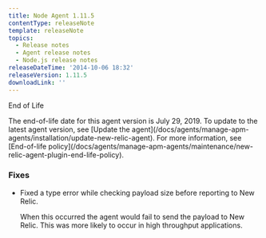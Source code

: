 ```yaml
---
title: Node Agent 1.11.5
contentType: releaseNote
template: releaseNote
topics:
  - Release notes
  - Agent release notes
  - Node.js release notes
releaseDateTime: '2014-10-06 18:32'
releaseVersion: 1.11.5
downloadLink: ''
---
```


End of Life

<Callout variant="important">
  The end-of-life date for this agent version is July 29, 2019. To update to the latest agent version, see [Update the agent](/docs/agents/manage-apm-agents/installation/update-new-relic-agent). For more information, see [End-of-life policy](/docs/agents/manage-apm-agents/maintenance/new-relic-agent-plugin-end-life-policy).
</Callout>

### Fixes

* Fixed a type error while checking payload size before reporting to New Relic.

  When this occurred the agent would fail to send the payload to New Relic. This was more likely to occur in high throughput applications.
